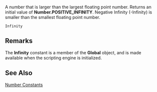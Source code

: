 A number that is larger than the largest floating point number. Returns an initial value of '''Number.POSITIVE_INFINITY'''. Negative Infinity (-Infinity) is smaller than the smallest floating point number.

 Infinity 
==Remarks==
The '''Infinity''' constant is a member of the '''Global''' object, and is made available when the scripting engine is initialized.


==See Also==

              
[[javascript/Number/constants|Number Constants]]
